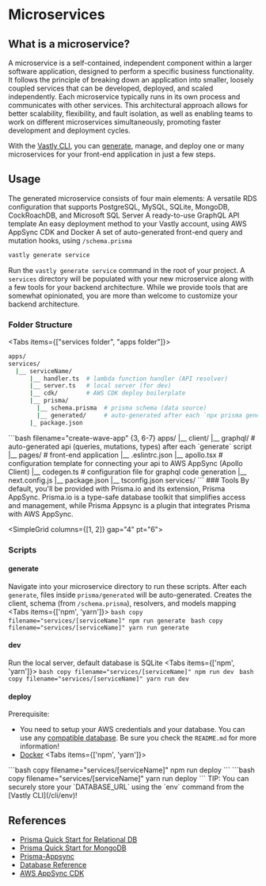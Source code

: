 # Microservices

## What is a microservice?
A microservice is a self-contained, independent component within a larger software application, designed to perform a specific business functionality. It follows the principle of breaking down an application into smaller, loosely coupled services that can be developed, deployed, and scaled independently. Each microservice typically runs in its own process and communicates with other services. This architectural approach allows for better scalability, flexibility, and fault isolation, as well as enabling teams to work on different microservices simultaneously, promoting faster development and deployment cycles.

With the [Vastly CLI](https://www.npmjs.com/package/@vastly/cli), you can [generate](/cli/generate), manage, and deploy one or many microservices for your front-end application in just a few steps.

## Usage
The generated microservice consists of four main elements:
<OrderedList>
<ListItem>A versatile RDS configuration that supports PostgreSQL, MySQL, SQLite, MongoDB, CockRoachDB, and Microsoft SQL Server</ListItem>
 <ListItem>A ready-to-use GraphQL API template</ListItem>
 <ListItem>An easy deployment method to your Vastly account, using AWS AppSync CDK and Docker</ListItem>
  <ListItem>A set of auto-generated front-end query and mutation hooks, using `/schema.prisma`</ListItem>
</OrderedList>

```bash copy filename="terminal"
vastly generate service
```
Run the `vastly generate service` command in the root of your project. A `services` directory will be populated with your new microservice along with a few tools for your backend architecture. While we provide tools that are somewhat opinionated, you are more than welcome to customize your backend architecture.

### Folder Structure
<Tabs items={["services folder", "apps folder"]}>
<Tab>
```bash filename="create-wave-app" {3-10}
apps/
services/
  |__ serviceName/
      |__ handler.ts  # lambda function handler (API resolver)
      |__ server.ts   # local server (for dev)
      |__ cdk/        # AWS CDK deploy boilerplate
      |__ prisma/
        |__ schema.prisma  # prisma schema (data source)
        |__ generated/     # auto-generated after each `npx prisma generate`
      |_ package.json
```
</Tab>
<Tab>
```bash filename="create-wave-app" {3, 6-7}
apps/
  |__ client/
      |__ graphql/  # auto-generated api (queries, mutations, types) after each `generate` script
      |__ pages/    # front-end application
      |__ .eslintrc.json
      |__ apollo.tsx  # configuration template for connecting your api to AWS AppSync (Apollo Client)
      |__ codegen.ts  # configuration file for graphql code generation
      |__ next.config.js
      |__ package.json
      |__ tsconfig.json
services/
```
</Tab>
</Tabs>
### Tools
By default, you'll be provided with Prisma.io and its extension, Prisma AppSync. Prisma.io is a type-safe database toolkit that simplifies access and management, while Prisma Appsync is a plugin that integrates Prisma with AWS AppSync.

<SimpleGrid columns={[1, 2]} gap="4" pt="6">
  <LinkCard
    heading="Learn Prisma"
    description="Begin here if you are completely unfamiliar with the Prisma ORM"
    link="https://www.prisma.io/docs/concepts/overview/what-is-prisma"
    isExternal
  />
  <LinkCard
  heading="Learn Prisma Appsync"
  description="Learn how Prisma Appsync seamlessly connects your API to AWS Appsync"
  link="https://prisma-appsync.vercel.app/quick-start/getting-started.html"
  isExternal
/>
</SimpleGrid>

### Scripts
#### <Text as='kbd' fontSize='xl'>generate</Text>
Navigate into your microservice directory to run these scripts.
After each `generate`, files inside `prisma/generated` will be auto-generated. Creates the client, schema (from `/schema.prisma`), resolvers, and models mapping
  <Tabs items={['npm', 'yarn']}>
    <Tab>
      ```bash copy filename="services/[serviceName]"
      npm run generate
      ```
    </Tab>
    <Tab>
      ```bash copy filename="services/[serviceName]"
      yarn run generate
      ```
    </Tab>
  </Tabs>

#### <Text as='kbd' fontSize='xl'>dev</Text>
Run the local server, default database is SQLite
<Tabs items={['npm', 'yarn']}>
  <Tab>
    ```bash copy filename="services/[serviceName]"
    npm run dev
    ```
  </Tab>
  <Tab>
    ```bash copy filename="services/[serviceName]"
    yarn run dev
    ```
  </Tab>
</Tabs>

#### <Text as='kbd' fontSize='xl'>deploy</Text>
Prerequisite:
  - You need to setup your AWS credentials and your database. You can use any [compatible database](https://www.prisma.io/docs/concepts/database-connectors). Be sure you check the `README.md` for more information!
  - [Docker](https://docs.docker.com/get-docker/)
<Tabs items={['npm', 'yarn']}>
  <Tab>
    ```bash copy filename="services/[serviceName]"
    npm run deploy
    ```
  </Tab>
  <Tab>
    ```bash copy filename="services/[serviceName]"
    yarn run deploy
    ```
  </Tab>
</Tabs>
<Callout>
  TIP: You can securely store your `DATABASE_URL` using the `env` command from the [Vastly CLI](/cli/env)!
</Callout>


## References
- [Prisma Quick Start for Relational DB](https://www.prisma.io/docs/getting-started/setup-prisma/add-to-existing-project/relational-databases-typescript-postgresql)
- [Prisma Quick Start for MongoDB](https://www.prisma.io/docs/getting-started/setup-prisma/add-to-existing-project)
- [Prisma-Appsync](https://prisma-appsync.vercel.app/quick-start/getting-started.html)
- [Database Reference](https://www.prisma.io/docs/reference/database-reference/connection-urls)
- [AWS AppSync CDK](https://www.npmjs.com/package/@aws-cdk/aws-appsync-alpha)